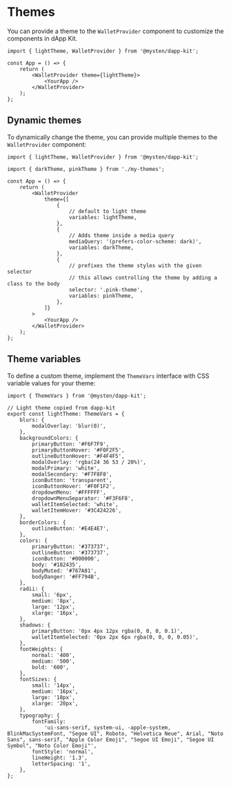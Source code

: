 # Themes

You can provide a theme to the `WalletProvider` component to customize the components in dApp Kit.

```tsx
import { lightTheme, WalletProvider } from '@mysten/dapp-kit';

const App = () => {
    return (
        <WalletProvider theme={lightTheme}>
            <YourApp />
        </WalletProvider>
    );
};
```

## Dynamic themes

To dynamically change the theme, you can provide multiple themes to the `WalletProvider` component:

```tsx
import { lightTheme, WalletProvider } from '@mysten/dapp-kit';

import { darkTheme, pinkTheme } from './my-themes';

const App = () => {
    return (
        <WalletProvider
            theme={[
                {
                    // default to light theme
                    variables: lightTheme,
                },
                {
                    // Adds theme inside a media query
                    mediaQuery: '(prefers-color-scheme: dark)',
                    variables: darkTheme,
                },
                {
                    // prefixes the theme styles with the given selector
                    // this allows controlling the theme by adding a class to the body
                    selector: '.pink-theme',
                    variables: pinkTheme,
                },
            ]}
        >
            <YourApp />
        </WalletProvider>
    );
};
```

## Theme variables

To define a custom theme, implement the `ThemeVars` interface with CSS variable values for your
theme:

```tsx
import { ThemeVars } from '@mysten/dapp-kit';

// Light theme copied from dapp-kit
export const lightTheme: ThemeVars = {
    blurs: {
        modalOverlay: 'blur(0)',
    },
    backgroundColors: {
        primaryButton: '#F6F7F9',
        primaryButtonHover: '#F0F2F5',
        outlineButtonHover: '#F4F4F5',
        modalOverlay: 'rgba(24 36 53 / 20%)',
        modalPrimary: 'white',
        modalSecondary: '#F7F8F8',
        iconButton: 'transparent',
        iconButtonHover: '#F0F1F2',
        dropdownMenu: '#FFFFFF',
        dropdownMenuSeparator: '#F3F6F8',
        walletItemSelected: 'white',
        walletItemHover: '#3C424226',
    },
    borderColors: {
        outlineButton: '#E4E4E7',
    },
    colors: {
        primaryButton: '#373737',
        outlineButton: '#373737',
        iconButton: '#000000',
        body: '#182435',
        bodyMuted: '#767A81',
        bodyDanger: '#FF794B',
    },
    radii: {
        small: '6px',
        medium: '8px',
        large: '12px',
        xlarge: '16px',
    },
    shadows: {
        primaryButton: '0px 4px 12px rgba(0, 0, 0, 0.1)',
        walletItemSelected: '0px 2px 6px rgba(0, 0, 0, 0.05)',
    },
    fontWeights: {
        normal: '400',
        medium: '500',
        bold: '600',
    },
    fontSizes: {
        small: '14px',
        medium: '16px',
        large: '18px',
        xlarge: '20px',
    },
    typography: {
        fontFamily:
            'ui-sans-serif, system-ui, -apple-system, BlinkMacSystemFont, "Segoe UI", Roboto, "Helvetica Neue", Arial, "Noto Sans", sans-serif, "Apple Color Emoji", "Segoe UI Emoji", "Segoe UI Symbol", "Noto Color Emoji"',
        fontStyle: 'normal',
        lineHeight: '1.3',
        letterSpacing: '1',
    },
};
```
